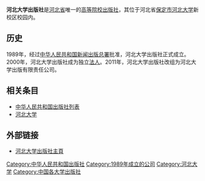 {{expand|time=2010-10-21T09:41:52+00:00}}
'''河北大学出版社'''是[[河北省|河北省]]唯一的[[高等院校|高等院校]][[出版社|出版社]]，其位于河北省[[保定市|保定市]][[河北大学|河北大学]]新校区校园内。

==历史==
1989年，经过[[中华人民共和国新闻出版总署|中华人民共和国新闻出版总署]]批准，河北大学出版社正式成立。2000年，河北大学出版社成为独立[[法人|法人]]。2011年，河北大学出版社改组为河北大学出版有限责任公司。

==相关条目==
*[[中华人民共和国出版社列表|中华人民共和国出版社列表]]
*[[河北大学|河北大学]]

==外部链接==
*[http://www.hbdxcbs.com/ 河北大学出版社主頁] {{Wayback|url=http://www.hbdxcbs.com/ |date=20110207203315 }}

{{河北大学}}
{{Authority control}}
[[Category:中华人民共和国出版社|Category:中华人民共和国出版社]]
[[Category:1989年成立的公司|Category:1989年成立的公司]]
[[Category:河北大学|Category:河北大学]]
[[Category:中国各大学出版社|Category:中国各大学出版社]]